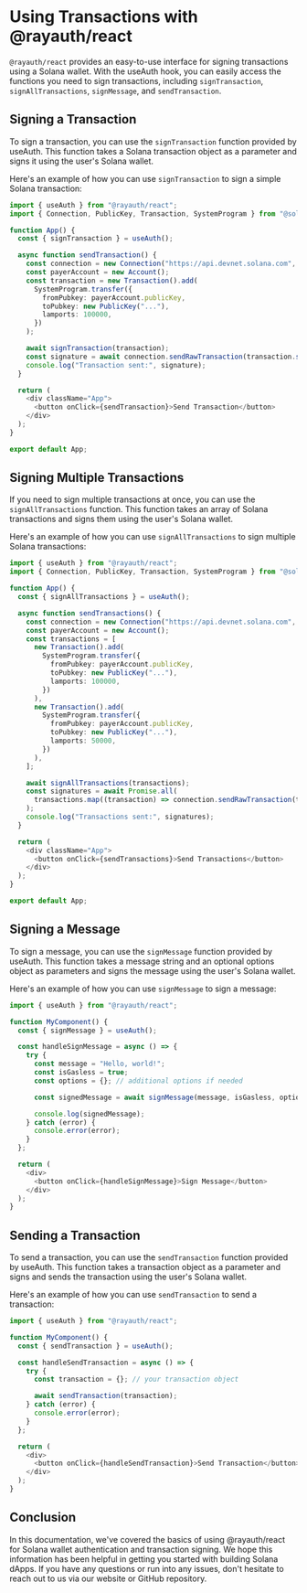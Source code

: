 # Using Transactions with @rayauth/react


`@rayauth/react` provides an easy-to-use interface for signing transactions using a Solana wallet. With the useAuth hook, you can easily access the functions you need to sign transactions, including `signTransaction`, `signAllTransactions`, `signMessage`, and `sendTransaction`.


## Signing a Transaction
To sign a transaction, you can use the `signTransaction` function provided by useAuth. This function takes a Solana transaction object as a parameter and signs it using the user's Solana wallet.

Here's an example of how you can use `signTransaction` to sign a simple Solana transaction:

```ts
import { useAuth } from "@rayauth/react";
import { Connection, PublicKey, Transaction, SystemProgram } from "@solana/web3.js";

function App() {
  const { signTransaction } = useAuth();

  async function sendTransaction() {
    const connection = new Connection("https://api.devnet.solana.com", "singleGossip");
    const payerAccount = new Account();
    const transaction = new Transaction().add(
      SystemProgram.transfer({
        fromPubkey: payerAccount.publicKey,
        toPubkey: new PublicKey("..."),
        lamports: 100000,
      })
    );

    await signTransaction(transaction);
    const signature = await connection.sendRawTransaction(transaction.serialize());
    console.log("Transaction sent:", signature);
  }

  return (
    <div className="App">
      <button onClick={sendTransaction}>Send Transaction</button>
    </div>
  );
}

export default App;
```

## Signing Multiple Transactions

If you need to sign multiple transactions at once, you can use the `signAllTransactions` function. This function takes an array of Solana transactions and signs them using the user's Solana wallet.

Here's an example of how you can use `signAllTransactions` to sign multiple Solana transactions:

```ts
import { useAuth } from "@rayauth/react";
import { Connection, PublicKey, Transaction, SystemProgram } from "@solana/web3.js";

function App() {
  const { signAllTransactions } = useAuth();

  async function sendTransactions() {
    const connection = new Connection("https://api.devnet.solana.com", "singleGossip");
    const payerAccount = new Account();
    const transactions = [
      new Transaction().add(
        SystemProgram.transfer({
          fromPubkey: payerAccount.publicKey,
          toPubkey: new PublicKey("..."),
          lamports: 100000,
        })
      ),
      new Transaction().add(
        SystemProgram.transfer({
          fromPubkey: payerAccount.publicKey,
          toPubkey: new PublicKey("..."),
          lamports: 50000,
        })
      ),
    ];

    await signAllTransactions(transactions);
    const signatures = await Promise.all(
      transactions.map((transaction) => connection.sendRawTransaction(transaction.serialize()))
    );
    console.log("Transactions sent:", signatures);
  }

  return (
    <div className="App">
      <button onClick={sendTransactions}>Send Transactions</button>
    </div>
  );
}

export default App;
```

## Signing a Message


To sign a message, you can use the `signMessage` function provided by useAuth. This function takes a message string and an optional options object as parameters and signs the message using the user's Solana wallet.

Here's an example of how you can use `signMessage` to sign a message:

```ts
import { useAuth } from "@rayauth/react";

function MyComponent() {
  const { signMessage } = useAuth();

  const handleSignMessage = async () => {
    try {
      const message = "Hello, world!";
      const isGasless = true;
      const options = {}; // additional options if needed

      const signedMessage = await signMessage(message, isGasless, options);

      console.log(signedMessage);
    } catch (error) {
      console.error(error);
    }
  };

  return (
    <div>
      <button onClick={handleSignMessage}>Sign Message</button>
    </div>
  );
}
```

## Sending a Transaction

To send a transaction, you can use the `sendTransaction` function provided by useAuth. This function takes a transaction object as a parameter and signs and sends the transaction using the user's Solana wallet.

Here's an example of how you can use `sendTransaction` to send a transaction:


```ts
import { useAuth } from "@rayauth/react";

function MyComponent() {
  const { sendTransaction } = useAuth();

  const handleSendTransaction = async () => {
    try {
      const transaction = {}; // your transaction object

      await sendTransaction(transaction);
    } catch (error) {
      console.error(error);
    }
  };

  return (
    <div>
      <button onClick={handleSendTransaction}>Send Transaction</button>
    </div>
  );
}
```


## Conclusion 

In this documentation, we've covered the basics of using @rayauth/react for Solana wallet authentication and transaction signing. We hope this information has been helpful in getting you started with building Solana dApps. If you have any questions or run into any issues, don't hesitate to reach out to us via our website or GitHub repository.